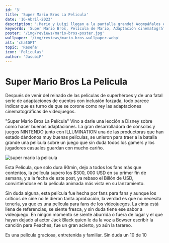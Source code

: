 ```yaml
---
id: '3'
title: 'Super Mario Bros La Pelicula'
date: '16-Abril-2023'
description: '¡Mario y Luigi llegan a la pantalla grande! Acompáñalos en una emocionante aventura por el Reino Champiñón para salvar a la princesa Peach de Bowser.'
keywords: 'Super Mario Bros, Película de Mario, Adaptación cinematográfica, Videojuegos, Personajes de videojuegos, Luigi, Bowser, Princesa Peach, Plomería, Reino Champiñón, Acción, Aventura, Comedia'
poster: '/img/reviews/mario-bros-poster.jpg'
wallpaper: '/img/reviews/mario-bros-wallpaper.webp'
alt: 'chatGPT'
topic: 'Reseña'
icon: 'Peliculas'
author: 'JasubiP'
---
```

# Super Mario Bros La Pelicula

Después de venir del reinado de las películas de superhéroes y de una fatal serie de 
adaptaciones de cuentos con inclusión forzada, todo parece indicar que es turno de que se 
corone como rey las adaptaciones cinematográficas de videojuegos.

"Super Mario Bros La Película" Vino a darle una lección a Disney sobre como hacer buenas 
adaptaciones. La gran desarrolladora de consolas y juegos NINTENDO junto con ILLUMINATION 
una de las productoras que han estado dándonos muy buenas películas, se unieron para traer
 a la batalla grande una película sobre un juego que sin duda todos los gamers y los 
 jugadores casuales guardan con mucho cariño.

![super mario la pelicula](/img/reviews/supermario-illumination.webp)

Esta Película, que solo dura 90min, dejo a todos los fans más que contentos, la película 
supero los $300, 000 USD en su primer fin de semana, y a la fecha de este post, ya rebaso 
el Billón de USD, convirtiéndose en la película animada más vista en su lanzamiento.

Sin duda alguna, esta película fue hecha por fans para fans y aunque los críticos de cine 
no le dieron tanta aprobación, la verdad es que no necesita tenerla, ya que es una película
 para fans de los videojuegos. La cinta está llena de referencias, se siente fresca, y sin 
 duda tiene ese sabor a videojuego. En ningún momento se siente aburrida o fuera de lugar y 
 el que hayan dejado al actor Jack Black quien le da la voz a Bowser escribir la canción 
 para Peaches, fue un gran acierto, yo aún la tarareo.

Es una película graciosa, entretenida y familiar. Sin duda un 10 de 10

